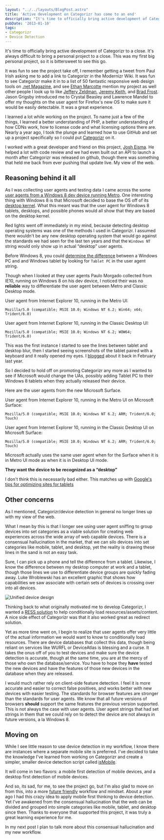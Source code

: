 ```yaml
---
layout: "../../layouts/BlogPost.astro"
title: 'Active development on Categorizr has come to an end'
description: "It's time to officially bring active development of Categorizr to a close. It's always difficult to bring a personal project to a close…"
pubDate: '2013-01-10'
tags:
- Categorizr
- Device Detection
---
```


It's time to officially bring active development of Categorizr to a close. It's always difficult to bring a personal project to a close. This was my first big personal project, so it is bittersweet to see this go.

It was fun to see the project take off, I remember getting a tweet from Paul Irish asking me to add a link to Categorizr in the Modernizr Wiki. It was fun to see Categorizr make it in to a list of 50 fantastic responsive web design tools on [.net Magazine][1], and see [Ethan Marcotte][2] mention my project as well other people I look up to like [Jeffery Zeldman][3], [Jeremy Keith][4], and [Brad Frost][5]. Jason Grigsby introduced me to Crystal Beasley and Lawrence Mandel to offer my thoughts on the user agent for Firefox's new OS to make sure it would be easily detectable. It was a great experience.

I learned a lot while working on the project. To name just a few of the things, I learned a better understanding of PHP, a better understanding of how CDNs work, how to license code and what licensing options there are. Nearly a year ago, I took the plunge and learned how to use GitHub and set up a project specifically so I could put [Categorizr][6] on it.

I worked with a great developer and friend on this project, [Josh Eisma][7]. He helped a lot with code review and we had even built out an API to launch a month after Categorizr was released on github, though there was something that held me back from ever pushing that update live. My view of the web.

## Reasoning behind it all

As I was collecting user agents and testing data I came across the some [user agents from a Windows 8 dev device running Metro][8]. One interesting thing with Windows 8 is that Microsoft decided to base the OS off of its [desktop kernel][10]. What this meant was that the user agent for Windows 8 tablets, desktops, and possible phones would all show that they are based on the desktop kernel.

Red lights went off immediately in my mind, because detecting desktop operating systems was one of the methods I used in Categorizr. I assumed there wouldn't be any new desktop operating system that would go against the standards we had seen for the last ten years and that the `Windows NT` string would only show up in actual &#8220;desktop&#8221; user agents.

Before Windows 8, you could [determine the difference][11] between a Windows PC and and Windows tablet by looking for `Tablet PC` in the user agent string.

Though when I looked at they user agents Paulo Morgado collected from IE10, running on Windows 8 on his dev device, I noticed their was no **reliable** way to differentiate the user agent between Metro and Classic Desktop mode.

User agent from Internet Explorer 10, running in the Metro UI:

```
Mozilla/5.0 (compatible; MSIE 10.0; Windows NT 6.2; Win64; x64; Trident/6.0)
```

User agent from Internet Explorer 10, running in the Classic Desktop UI:

```
Mozilla/5.0 (compatible; MSIE 10.0; Windows NT 6.2; WOW64; Trident/6.0)
```

This was the first instance I started to see the lines between tablet and desktop blur, then I started seeing screenshots of the tablet paired with a keyboard and it really opened my eyes. I [blogged][12] about it back in February last year.

So I decided to hold off on promoting Categorizr any more as I wanted to see if Microsoft would change the UAs, possibly adding Tablet PC to their Windows 8 tablets when they actually released their device.

Here are the user agents from the new Microsoft Surface.

User agent from Internet Explorer 10, running in the Metro UI on Microsoft Surface:

```
Mozilla/5.0 (compatible; MSIE 10.0; Windows NT 6.2; ARM; Trident/6.0; Touch)
```

User agent from Internet Explorer 10, running in the Classic Desktop UI on Microsoft Surface:

```
Mozilla/5.0 (compatible; MSIE 10.0; Windows NT 6.2; ARM; Trident/6.0; Touch)
```

Microsoft actually uses the same user agent when for the Surface when it is in Metro UI mode as when it is in Desktop UI mode.

**They want the device to be recognized as a &#8220;desktop&#8221;**

I don't think this is necessarily bad either. This matches up with [Google's tips for optimizing sites for tablets][13]

## Other concerns

As I mentioned, Categorizr/device detection in general no longer lines up with my view of the web.

What I mean by this is that I longer see using user agent sniffing to group devices into set categories as a viable solution for creating web experiences across the wide array of web capable devices. There is a consensual hallucination in the market, that we can silo devices into set categories like mobile, tablet, and desktop, yet the reality is drawing these lines in the sand is not an easy task.

Sure, I can pick up a phone and tell the difference from a tablet. Likewise, I know the difference between my desktop computer at work and a tablet, though those lines we use to differentiate device groups are quickly fading away. Luke Wroblewski has an excellent graphic that shows how capabilities we saw associate with certain sets of devices is crossing over into all devices.

<Image
  src={unifiedDeviceDesignImg}
  alt="Unified device design"
  width={700}
	height={523}
/>

Thinking back to what originally motivated me to develop Categorizr, I wanted a [RESS solution][15] to help conditionally load resources/assets/content. A nice side effect of Categorizr was that it also worked great as redirect solution.

Yet as more time went on, I begin to realize that user agents offer very little of the actual information we would want to know to conditionally load resources. There are device databases that collect this data, though being reliant on services like WURFL or DeviceAtlas is blessing and a curse. It takes the onus off of you to test devices and make sure the device detection is accurate, though at the same time, you are at the mercy of those who own the database/service. You have to hope they **have** tested the new devices and have the features of those new devices in the database when they are released.

I would much rather rely on client-side feature detection. I feel it is more accurate and easier to correct false positives, and works better with new devices with easier testing. The standards for browser features are stronger than the standards for user agents. We know that all future versions of browsers **should** support the same features the previous version supported. This is not always the case with user agents. User agent strings that had set strings in them that we could rely on to detect the device are not always in future versions, a la Windows 8.

## Moving on

While I see little reason to use device detection in my workflow, I know there are instances where a separate mobile site is preferred. I've decided to take the knowledge I've learned from working on Categorizr and create a simpler, smaller device detection script called [isMobile][16].

It will come in two flavors: a mobile first detection of mobile devices, and a desktop first detection of mobile devices.

And so, its sad, for me, to see the project go, but I'm also glad to move on from this, into a more [future friendly][17] workflow and mindset. About a year ago I had this crazy idea to apply mobile first thinking to device detection. Yet I've awakened from the consensual hallucination that the web can be divided and grouped into simple categories like mobile, tablet, and desktop since then. Thanks to everyone that supported this project, it was truly a great learning experience for me.

In my next post I plan to talk more about this consensual hallucination and my new workflow.

[1]: http://www.netmagazine.com/features/50-fantastic-tools-responsive-web-design
[2]: http://www.netmagazine.com/interviews/ethan-marcotte-answers-your-responsive-web-design-questions
[3]: https://twitter.com/zeldman/status/166660028055556096
[4]: http://adactio.com/journal/5194/
[5]: https://twitter.com/brad_frost/status/192289889939767296
[6]: https://github.com/bjankord/Categorizr
[7]: https://twitter.com/jaeisma
[8]: http://social.msdn.microsoft.com/Forums/en-US/6be392da-4d2f-41b4-8354-8dcee20c85cd/internet-explorer-10-user-agent-strings-on-windows-8-64bit?forum=windowsdeveloperpreviewgeneral
[9]: http://www.windowsfordevices.com/c/a/News/Reports-Windows-Phone-8-will-switch-to-desktop-kernel/
[10]: http://arstechnica.com/information-technology/2012/02/leaked-windows-phone-8-vid-windows-8-kernel-and-integration-multiple-cores/
[11]: http://msdn.microsoft.com/en-us/library/windows/desktop/ms700675%28v=vs.85%29.aspx
[12]: http://www.brettjankord.com/2012/02/22/thoughts-on-windows-8-device-detection/
[13]: http://googlewebmastercentral.blogspot.com/2012/11/giving-tablet-users-full-sized-web.html
[15]: http://www.lukew.com/ff/entry.asp?1392
[16]: https://github.com/bjankord/isMobile
[17]: http://futurefriend.ly/

